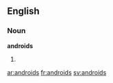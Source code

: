 ==English==

===Noun===
'''androids'''

# {{plural of|[[android]]}}

[[ar:androids]]
[[fr:androids]]
[[sv:androids]]